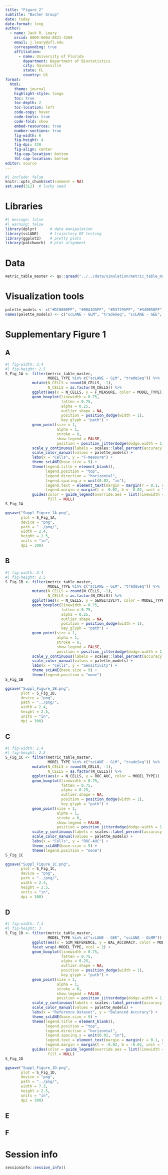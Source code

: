 ```yaml
---
title: "Figure 2"
subtitle: "Bacher Group"
date: today
date-format: long
author:
  - name: Jack R. Leary
    orcid: 0009-0004-8821-3269
    email: j.leary@ufl.edu
    corresponding: true
    affiliation: 
      - name: University of Florida
        department: Department of Biostatistics
        city: Gainesville
        state: FL
        country: US
format:
  html: 
    theme: journal
    highlight-style: tango
    toc: true
    toc-depth: 2
    toc-location: left
    code-copy: hover
    code-tools: true
    code-fold: show
    embed-resources: true
    number-sections: true
    fig-width: 6
    fig-height: 4
    fig-dpi: 320
    fig-align: center
    fig-cap-location: bottom
    tbl-cap-location: bottom
editor: source
---
```


```r
#| include: false
knitr::opts_chunk$set(comment = NA)
set.seed(312)  # lucky seed
```

# Libraries {#sec-libs}

```r
#| message: false
#| warning: false
library(dplyr)      # data manipulation
library(scLANE)     # trajectory DE testing
library(ggplot2)    # pretty plots
library(patchwork)  # plot alignment
```

# Data {#sec-data}

```r
metric_table_master <- qs::qread("../../data/simulation/metric_table_master")
```

# Visualization tools {#sec-viz-tools}

```r
palette_models <- c("#DC0000FF", "#00A1D5FF", "#D37295FF", "#349B58FF")
names(palette_models) <- c("scLANE - GLM", "tradeSeq", "scLANE - GEE", "scLANE - GLMM")
```

# Supplementary Figure 1 {#sec-fig1}

## A

```r
#| fig-width: 2.4
#| fig-height: 2.5
S_Fig_1A <- filter(metric_table_master, 
                   MODEL_TYPE %in% c("scLANE - GLM", "tradeSeq")) %>% 
            mutate(N_CELLS = round(N_CELLS, -1), 
                   N_CELLS = as.factor(N_CELLS)) %>% 
            ggplot(aes(x = N_CELLS, y = F_MEASURE, color = MODEL_TYPE)) + 
            geom_boxplot(linewidth = 0.75, 
                         fatten = 0.75, 
                         alpha = 0.25, 
                         outlier.shape = NA, 
                         position = position_dodge(width = 1), 
                         key_glyph = "path") + 
            geom_point(size = 1, 
                       alpha = 1, 
                       stroke = 0, 
                       show.legend = FALSE, 
                       position = position_jitterdodge(dodge.width = 1, seed = 312)) + 
            scale_y_continuous(labels = scales::label_percent(accuracy = 1), limits = c(NA, 1)) + 
            scale_color_manual(values = palette_models) + 
            labs(x = "Cells", y = "F-measure") + 
            theme_scLANE(base.size = 9) + 
            theme(legend.title = element_blank(),
                  legend.position = "top", 
                  legend.direction = "horizontal",
                  legend.spacing.x = unit(0.02, "in"),
                  legend.text = element_text(margin = margin(r = 0.1, unit = "in")), 
                  legend.margin = margin(t = -0.02, b = -0.02, unit = "in")) + 
            guides(color = guide_legend(override.aes = list(linewidth = 2, alpha = 1)), 
                   fill = NULL)
S_Fig_1A
```

```r
ggsave("Suppl_Figure_1A.png",
       plot = S_Fig_1A, 
       device = "png", 
       path = "../png/",
       width = 2.4, 
       height = 2.5, 
       units = "in", 
       dpi = 300)
```

## B

```r
#| fig-width: 2.4
#| fig-height: 2.5
S_Fig_1B <- filter(metric_table_master, 
                   MODEL_TYPE %in% c("scLANE - GLM", "tradeSeq")) %>% 
            mutate(N_CELLS = round(N_CELLS, -1), 
                   N_CELLS = as.factor(N_CELLS)) %>% 
            ggplot(aes(x = N_CELLS, y = SENSITIVITY, color = MODEL_TYPE)) + 
            geom_boxplot(linewidth = 0.75, 
                         fatten = 0.75, 
                         alpha = 0.25, 
                         outlier.shape = NA, 
                         position = position_dodge(width = 1), 
                         key_glyph = "path") + 
            geom_point(size = 1, 
                       alpha = 1, 
                       stroke = 0, 
                       show.legend = FALSE, 
                       position = position_jitterdodge(dodge.width = 1, seed = 312)) + 
            scale_y_continuous(labels = scales::label_percent(accuracy = 1), limits = c(NA, 1)) + 
            scale_color_manual(values = palette_models) + 
            labs(x = "Cells", y = "Sensitivity") + 
            theme_scLANE(base.size = 9) + 
            theme(legend.position = "none")
S_Fig_1B
```

```r
ggsave("Suppl_Figure_1B.png",
       plot = S_Fig_1B, 
       device = "png", 
       path = "../png/",
       width = 2.4, 
       height = 2.5, 
       units = "in", 
       dpi = 300)
```

## C

```r
#| fig-width: 2.4
#| fig-height: 2.5
S_Fig_1C <- filter(metric_table_master, 
                   MODEL_TYPE %in% c("scLANE - GLM", "tradeSeq")) %>% 
            mutate(N_CELLS = round(N_CELLS, -1), 
                   N_CELLS = as.factor(N_CELLS)) %>% 
            ggplot(aes(x = N_CELLS, y = ROC_AUC, color = MODEL_TYPE)) + 
            geom_boxplot(linewidth = 0.75, 
                         fatten = 0.75, 
                         alpha = 0.25, 
                         outlier.shape = NA, 
                         position = position_dodge(width = 1), 
                         key_glyph = "path") + 
            geom_point(size = 1, 
                       alpha = 1, 
                       stroke = 0, 
                       show.legend = FALSE, 
                       position = position_jitterdodge(dodge.width = 1, seed = 312)) + 
            scale_y_continuous(labels = scales::label_percent(accuracy = 1), limits = c(NA, 1)) + 
            scale_color_manual(values = palette_models) + 
            labs(x = "Cells", y = "ROC-AUC") + 
            theme_scLANE(base.size = 9) + 
            theme(legend.position = "none")
S_Fig_1C
```

```r
ggsave("Suppl_Figure_1C.png",
       plot = S_Fig_1C, 
       device = "png", 
       path = "../png/",
       width = 2.4, 
       height = 2.5, 
       units = "in", 
       dpi = 300)
```

## D

```r
#| fig-width: 7.3
#| fig-height: 3
S_Fig_1D <- filter(metric_table_master, 
                   MODEL_TYPE %in% c("scLANE - GEE", "scLANE - GLMM")) %>% 
            ggplot(aes(x = SIM_REFERENCE, y = BAL_ACCURACY, color = MODEL_TYPE)) + 
            facet_wrap(~MODEL_TYPE, ncol = 2) + 
            geom_boxplot(linewidth = 0.75, 
                         fatten = 0.75, 
                         alpha = 0.25, 
                         outlier.shape = NA, 
                         position = position_dodge(width = 1), 
                         key_glyph = "path") + 
            geom_point(size = 1, 
                       alpha = 1, 
                       stroke = 0, 
                       show.legend = FALSE, 
                       position = position_jitterdodge(dodge.width = 1, seed = 312)) + 
            scale_y_continuous(labels = scales::label_percent(accuracy = 1), limits = c(NA, 1)) + 
            scale_color_manual(values = palette_models) + 
            labs(x = "Reference Dataset", y = "Balanced Accuracy") + 
            theme_scLANE(base.size = 9) + 
            theme(legend.title = element_blank(),
                  legend.position = "top", 
                  legend.direction = "horizontal",
                  legend.spacing.x = unit(0.02, "in"),
                  legend.text = element_text(margin = margin(r = 0.1, unit = "in")), 
                  legend.margin = margin(t = -0.02, b = -0.02, unit = "in")) + 
            guides(color = guide_legend(override.aes = list(linewidth = 2, alpha = 1)), 
                   fill = NULL)
S_Fig_1D
```

```r
ggsave("Suppl_Figure_1D.png",
       plot = S_Fig_1D, 
       device = "png", 
       path = "../png/",
       width = 7.3, 
       height = 2.5, 
       units = "in", 
       dpi = 300)
```

## E

## F

# Session info {#sec-SI}

```r
sessioninfo::session_info()
```
